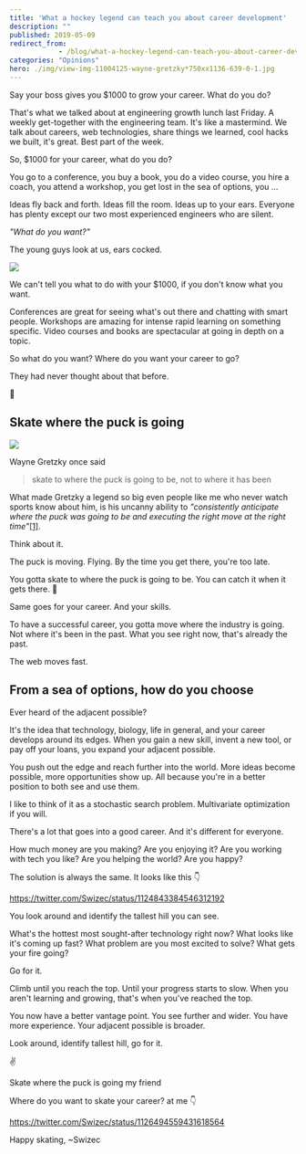 ```yaml
---
title: 'What a hockey legend can teach you about career development'
description: ""
published: 2019-05-09
redirect_from: 
            - /blog/what-a-hockey-legend-can-teach-you-about-career-development/swizec/9071
categories: "Opinions"
hero: ./img/view-img-11004125-wayne-gretzky*750xx1136-639-0-1.jpg
---
```

Say your boss gives you $1000 to grow your career. What do you do?





That's what we talked about at engineering growth lunch last Friday. A weekly get-together with the engineering team. It's like a mastermind. We talk about careers, web technologies, share things we learned, cool hacks we built, it's great. Best part of the week.



So, $1000 for your career, what do you do?



You go to a conference, you buy a book, you do a video course, you hire a coach, you attend a workshop, you get lost in the sea of options, you ...



Ideas fly back and forth. Ideas fill the room. Ideas up to your ears. Everyone has plenty except our two most experienced engineers who are silent.



_"What do you want?"_



The young guys look at us, ears cocked.



![](./img/media-j6Q00U29sHyzS-giphy.gif)



We can't tell you what to do with your $1000, if you don't know what you want.



Conferences are great for seeing what's out there and chatting with smart people. Workshops are amazing for intense rapid learning on something specific. Video courses and books are spectacular at going in depth on a topic.



So what do you want? Where do you want your career to go?



They had never thought about that before.



🤔



## Skate where the puck is going



![](./img/view-img-11004125-wayne-gretzky*750xx1136-639-0-1.jpg)



Wayne Gretzky once said



> skate to where the puck is going to be, not to where it has been



What made Gretzky a legend so big even people like me who never watch sports know about him, is his uncanny ability to _"consistently anticipate where the puck was going to be and executing the right move at the right time"_[\[1\]](https://en.wikipedia.org/wiki/Wayne_Gretzky).



Think about it.



The puck is moving. Flying. By the time you get there, you're too late.



You gotta skate to where the puck is going to be. You can catch it when it gets there. 🏑



Same goes for your career. And your skills.



To have a successful career, you gotta move where the industry is going. Not where it's been in the past. What you see right now, that's already the past.



The web moves fast.



## From a sea of options, how do you choose



Ever heard of the adjacent possible?



It's the idea that technology, biology, life in general, and your career develops around its edges. When you gain a new skill, invent a new tool, or pay off your loans, you expand your adjacent possible.



You push out the edge and reach further into the world. More ideas become possible, more opportunities show up. All because you're in a better position to both see and use them.



I like to think of it as a stochastic search problem. Multivariate optimization if you will.



There's a lot that goes into a good career. And it's different for everyone.



How much money are you making? Are you enjoying it? Are you working with tech you like? Are you helping the world? Are you happy?



The solution is always the same. It looks like this 👇



https://twitter.com/Swizec/status/1124843384546312192



You look around and identify the tallest hill you can see.



What's the hottest most sought-after technology right now? What looks like it's coming up fast? What problem are you most excited to solve? What gets your fire going?



Go for it.



Climb until you reach the top. Until your progress starts to slow. When you aren't learning and growing, that's when you've reached the top.



You now have a better vantage point. You see further and wider. You have more experience. Your adjacent possible is broader.



Look around, identify tallest hill, go for it.



✌️



Skate where the puck is going my friend



Where do you want to skate your career? at me 👇



https://twitter.com/Swizec/status/1126494559431618564



Happy skating, ~Swizec